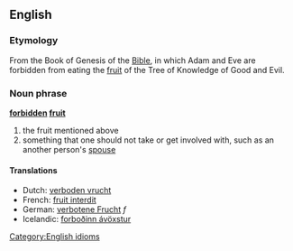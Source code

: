 ==English==
===Etymology===
From the Book of Genesis of the [[Bible]], in which Adam and Eve are forbidden from eating the [[fruit]] of the Tree of Knowledge of Good and Evil.

===Noun phrase===
'''[[forbidden]] [[fruit]]'''
#the fruit mentioned above
#something that one should not take or get involved with, such as an another person's [[spouse]]

====Translations====
*Dutch: [[verboden vrucht]]
*French: [[fruit interdit]]
*German: [[verbotene Frucht]] ''f''
*Icelandic: [[forboðinn ávöxstur]]

[[Category:English idioms]]